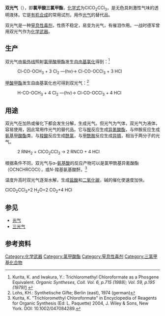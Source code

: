 {{Chembox
|   Name = 双光气
|   ImageFile = Diphosgene structure.svg
|   ImageSize = 160px
|   ImageName = 双光气
|   ImageFile1 = Diphosgene-3D-vdW.png
|   ImageSize1 = 160px
|   ImageName1 = 双光气
|   IUPACName = Diphosgene
|   OtherNames = 氯甲酸三氯甲酯、TCF
| Section1 = {{Chembox Identifiers
| CASNo = 503-38-8
| CASNo_Ref = {{cascite|correct|??}}
|    RTECS  =  LQ7350000
| ChemSpiderID_Ref = {{chemspidercite|correct|chemspider}}
| ChemSpiderID = 21154424
| SMILES = ClC(=O)OC(Cl)(Cl)Cl
| InChI = 1/C2Cl4O2/c3-1(7)8-2(4,5)6
| InChIKey = HCUYBXPSSCRKRF-UHFFFAOYAO
| StdInChI_Ref = {{stdinchicite|correct|chemspider}}
| StdInChI = 1S/C2Cl4O2/c3-1(7)8-2(4,5)6
| StdInChIKey_Ref = {{stdinchicite|correct|chemspider}}
| StdInChIKey = HCUYBXPSSCRKRF-UHFFFAOYSA-N
}}
| Section2 = {{Chembox Properties
|   Formula = C<sub>2</sub>Cl<sub>4</sub>O<sub>2</sub>
|   MolarMass = 197.82
|   Appearance = 无色晶体
|   Density = 1.65 g/cm<sup>3</sup>（固）
|   Solubility = 难溶
|   MeltingPt =
|   BoilingPt = 128 °C
  }}
| Section3 = {{Chembox Structure
|   Dipole =
  }}
| Section7 = {{Chembox Hazards
|   ExternalMSDS =
|   MainHazards = 有毒
|   FlashPt =
|   RPhrases = {{R26/28}}, {{R34}}
|   SPhrases = {{S26}}, {{S28}}, {{S36/37/39}}, {{S45}}
  }}
| Section8 = {{Chembox Related
|   OtherCpds = [[光气|光气]]、[[三光气|三光气]]}}
}}
'''双光气'''（{{lang-en|diphosgene}}），即'''氯甲酸三氯甲酯'''，[[化学式|化学式]]为ClCO<sub>2</sub>CCl<sub>3</sub>，是无色具刺激性气味的透明液体。它是[[有机合成|有机合成]]的常用试剂，用作[[光气|光气]]的替代品。

双光气是一种[[窒息性毒剂|窒息性毒剂]]，性质不稳定，易变为光气，有催泪作用。一战时德军曾用双光气作为[[化学武器|化学武器]]。

==生产==
双光气由[[紫外线|紫外线]]照射[[氯甲酸甲酯|氯甲酸甲酯]]发生[[自由基|自由基]][[氯化|氯化]]得到：<ref>Kurita, K. and Iwakura, Y.: Trichloromethyl Chloroformate as a Phosgene Equivalent. ''Organic Syntheses, Coll. Vol. 6, p.715 (1988); Vol. 59, p.195 (1979)''[http://www.orgsyn.org/orgsyn/prep.asp?prep=cv6p0715] {{Wayback|url=http://www.orgsyn.org/orgsyn/prep.asp?prep=cv6p0715 |date=20070930224903 }}</ref>
:Cl-CO-OCH<sub>3</sub> + 3 Cl<sub>2</sub> —(hv)→ Cl-CO-OCCl<sub>3</sub> + 3 HCl

[[甲酸甲酯|甲酸甲酯]]发生自由基氯化也可得到双光气：<ref>Lohs, KH.: Synthetische Gifte; Berlin (east), 1974 (german)</ref>
:H-CO-OCH<sub>3</sub> + 4 Cl<sub>2</sub> —(hv)→ Cl-CO-OCCl<sub>3</sub> + 4 HCl

==用途==
双光气在加热或催化下都会发生分解，生成光气。但光气为气体，双光气为液体，容易使用，因此常用作光气的替代品。它与[[胺|胺]]反应生成[[异氰酸酯|异氰酸酯]]，与仲胺反应生成[[氨基甲酸酯|氨基甲酸酯]]类，与[[羧酸|羧酸]]反应生成[[酰氯|酰氯]]，与[[甲酰胺|甲酰胺]]反应生成[[异腈|异腈]]，相当于两分子的光气。
:2 RNH<sub>2</sub>  +  ClCO<sub>2</sub>CCl<sub>3</sub>  →  2 RNCO  +  4 HCl

根据条件不同，双光气与α-[[氨基酸|氨基酸]]的反应产物可以是氯甲酰基异氰酸酯（OCNCHRCOCl），或''N''-羧基氨基酸酐。<ref>Kurita, K. "Trichloromethyl Chloroformate" in Encyclopedia of Reagents for Organic Synthesis (Ed: L. Paquette) 2004, J. Wiley & Sons, New York. DOI: 10.1002/047084289.</ref>

温度升高时双光气逐渐水解，生成[[盐酸|盐酸]]和[[二氧化碳|二氧化碳]]，碱的催化使速度加快。

ClCO<sub>2</sub>CCl<sub>3</sub>+2 H<sub>2</sub>O=2 CO<sub>2</sub>+4 HCl

==参见==
* [[光气|光气]]
* [[三光气|三光气]]

==参考资料==
{{Reflist}}

{{化學武器}}

[[Category:化学武器|Category:化学武器]]
[[Category:氯甲酸酯|Category:氯甲酸酯]]
[[Category:窒息性毒剂|Category:窒息性毒剂]]
[[Category:三氯甲基化合物|Category:三氯甲基化合物]]